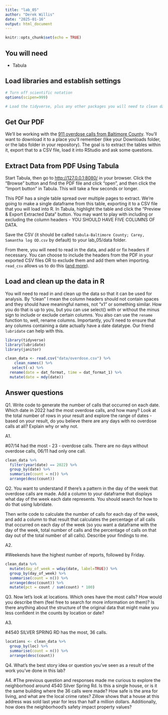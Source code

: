 ```yaml
---
title: "lab_05"
author: "Derek Willis"
date: "2025-01-16"
output: html_document
---
```


```r
knitr::opts_chunk$set(echo = TRUE)
```

## You will need

-   Tabula

## Load libraries and establish settings

```r
# Turn off scientific notation
options(scipen=999)

# Load the tidyverse, plus any other packages you will need to clean data and work with dates.

```

## Get Our PDF

We'll be working with the [911 overdose calls from Baltimore County](https://drive.google.com/file/d/1qkYuojGF_6WKFr5aNQxmewDzcKyOiJFr/view?usp=share_link). You'll want to download it to a place you'll remember (like your Downloads folder, or the labs folder in your repository). The goal is to extract the tables within it, export that to a CSV file, load it into RStudio and ask some questions.

## Extract Data from PDF Using Tabula

Start Tabula, then go to <http://127.0.0.1:8080/> in your browser. Click the "Browse" button and find the PDF file and click "open", and then click the "Import button" in Tabula. This will take a few seconds or longer.

This PDF has a single table spread over multiple pages to extract. We're going to make a single dataframe from this table, exporting it to a CSV file that you will load into R. In Tabula, highlight the table and click the "Preview & Export Extracted Data" button. You may want to play with including or excluding the column headers - YOU SHOULD HAVE FIVE COLUMNS OF DATA.

Save the CSV (it should be called `tabula-Baltimore County; Carey, Samantha log OD.csv` by default) to your lab_05/data folder.

From there, you will need to read in the data, and add or fix headers if necessary. You can choose to include the headers from the PDF in your exported CSV files OR to exclude them and add them when importing. `read_csv` allows us to do this ([and more](https://readr.tidyverse.org/reference/read_delim.html)).

## Load and clean up the data in R

You will need to read in and clean up the data so that it can be used for analysis. By "clean" I mean the column headers should not contain spaces and they should have meaningful names, not "x1" or something similar. How you do that is up to you, but you can use select() with or without the minus sign to include or exclude certain columns. You also can use the `rename` function to, well, rename columns. Importantly, you'll need to ensure that any columns containing a date actually have a date datatype. Our friend `lubridate` can help with this.



```r
library(tidyverse)
library(lubridate)
library(janitor)
```

```r

clean_data <- read.csv("data/overdose.csv") %>% 
    clean_names() %>%
   select(-x) %>%
  rename(date = dat_format, time = dat_format_1) %>%
  mutate(date = mdy(date))
```

## Answer questions

Q1. Write code to generate the number of calls that occurred on each date. Which date in 2022 had the most overdose calls, and how many? Look at the total number of rows in your result and explore the range of dates - based on your result, do you believe there are any days with no overdose calls at all? Explain why or why not.

A1.

#07/14 had the most - 23 - overdose calls. There are no days without overdose calls, 06/11 had only one call. 
```r
clean_data %>%
  filter(year(date) == 2022) %>%
  group_by(date) %>%
  summarize(count = n()) %>%
  arrange(desc(count))
```

Q2. You want to understand if there's a pattern in the day of the week that overdose calls are made. Add a column to your dataframe that displays what day of the week each date represents. You should search for how to do that using lubridate. 

Then write code to calculate the number of calls for each day of the week, and add a column to that result that calculates the percentage of all calls that occurred on each day of the week (so you want a dataframe with the day of the week, total number of calls and the percentage of calls on that day out of the total number of all calls). Describe your findings to me.

A2.

#Weekends have the highest number of reports, followed by Friday. 
```r

clean_data %>%
  mutate(day_of_week = wday(date, label=TRUE)) %>%
  group_by(day_of_week) %>%
  summarise(count = n()) %>%
  arrange(desc(count)) %>%
  mutate(pct = count / sum(count) * 100)


```

Q3. Now let's look at locations. Which ones have the most calls? How would you describe them (feel free to search for more information on them)? Is there anything about the structure of the original data that might make you less confident in the counts by location or date?

A3.

#4540 SILVER SPRING RD has the most, 36 calls. 
```r

locations <- clean_data %>%
  group_by(loc) %>%
  summarise(count = n()) %>%
  arrange(desc(count))

```

Q4. What's the best story idea or question you've seen as a result of the work you've done in this lab?

A4.
#The previous question and responses made me curious to explore the neighborhood around 4540 Silver Spring Rd. Is this a single house, or is it the same building where the 36 calls were made? How safe is the area for living, and what are the local crime rates? Zillow shows that a house at this address was sold last year for less than half a million dollars. Additionally, how does the neighborhood's safety impact property values?
